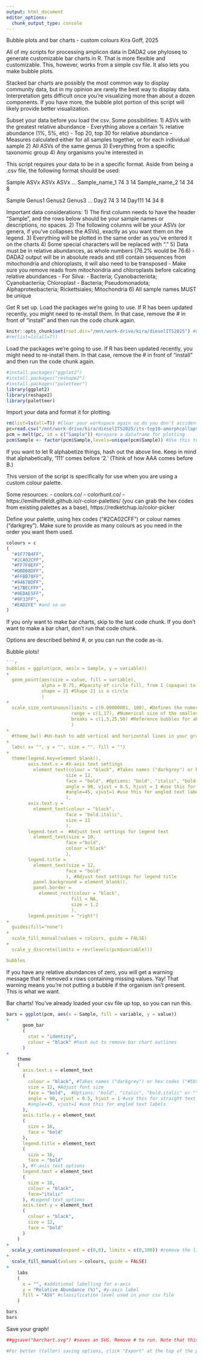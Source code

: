 ```yaml
---
output: html_document
editor_options: 
  chunk_output_type: console
---
```

Bubble plots and bar charts - custom colours
Kira Goff, 2025

All of my scripts for processing amplicon data in DADA2 use phyloseq to generate customizable bar charts in R. That is more flexible and customizable. This, however, works from a simple csv file. It also lets you make bubble plots. 

Stacked bar charts are possibly the most common way to display community data, but in my opinion are rarely the best way to display data. Interpretation gets difficult once you're visualizing more than about a dozen components. If you have more, the bubble plot portion of this script will likely provide better visualization. 

Subset your data before you load the csv. Some possibilities:
1) ASVs with the greatest relative abundance
	- Everything above a certain %  relative abundance (1%, 5%, etc)
	- Top 20, top 30 for relative abundance
	- Measures calculated either for all samples together, or for each individual sample
2) All ASVs of the same genus
3) Everything from a specific taxonomic group
4) Any organisms you're interested in

This script requires your data to be in a specific format. Aside from being a .csv file, the following format should be used:

Sample 			    ASVx	  ASVx	  ASVx ...
Sample_name_1	  74		  3		    14
Sample_name_2	  14		  34		  8

Sample 			    Genus1	Genus2  Genus3 ...
Day2			      74		  3		    14
Day111			    14		  34		  8

Important data considerations:
1) The first column needs to have the header "Sample", and the rows below should be your sample names or descriptions, no spaces. 
2) The following columns will be your ASVs (or genera, if you've collapses the ASVs), exactly as you want them on the legend.
3) Everything will be plotted in the same order as you've entered it on the charts
4) Some special characters will be replaced with "."
5) Data must be in relative abundances, as whole numbers (76.2% would be 76.6)
    - DADA2 output will be in absolute reads and still contain sequences from mitochondria and chloroplasts, it will also need to be transposed
    - Make sure you remove reads from mitochondria and chloroplasts before calcating relative abundances
    - For Silva:
      - Bacteria; Cyanobacteriota; Cyanobacteriia; Chloroplast 
      - Bacteria; Pseudomonadota; Alphaproteobacteria; Rickettsiales; Mitochondria 
6) All sample names MUST be unique



Get R set up. Load the packages we're going to use. If R has been updated recently, you might need to re-install them. In that case, remove the # in front of "install" and then run the code chunk again.
```r
knitr::opts_chunk$set(root.dir="/mnt/work-drive/kira/dieselITS2025") #CHANGE THIS to your working directory
#rm(list=ls(all=T))
```



Load the packages we're going to use. If R has been updated recently, you might need to re-install them. In that case, remove the # in front of "install" and then run the code chunk again.
```r
#install.packages("ggplot2")
#install.packages("reshape2")
#install.packages("paletteer")
library(ggplot2)
library(reshape2)
library(paletteer)

```


Import your data and format it for plotting.
```r
rm(list=ls(all=T)) #Clear your workspace again so do you don't accidentally replot an old file
pc=read.csv("/mnt/work-drive/kira/dieselITS2025/its-top10-amorphcollapsed.csv", header=TRUE) #Read your csv file in
pcm = melt(pc, id = c("Sample")) #prepare a dataframe for plotting 
pcm$Sample <- factor(pcm$Sample,levels=unique(pcm$Sample)) #Use this to plot your samples in the same order you've entered them in your csv. 
```
If you want to let R alphabetize things, hash out the above line.
Keep in mind that alphabetically, '111' comes before '2.' (Think of how AAA comes before B.)

This version of the script is specifically for use when you are using a custom colour palette. 

Some resources: 
  - coolors.co/
  - colorhunt.co/
  - https://emilhvitfeldt.github.io/r-color-palettes/ (you can grab the hex codes from existing palettes as a base), https://redketchup.io/color-picker

Define your palette, using hex codes ("#2CA02CFF") or colour names ("darkgrey"). Make sure to provide as many colours as you need in the order you want them used. 
```r
colours = c
(
  "#1F77B4FF",  
  "#2CA02CFF",  
  "#FF7F0EFF",  
  "#DBDB8DFF",  
  "#FFBB78FF",  
  "#9467BDFF",  
  "#17BECFFF",  
  "#9EDAE5FF", 
  "#9F33FF", 
  "#EAD2FE" #and so on
) 
```

If you only want to make bar charts, skip to the last code chunk. If you don't want to make a bar chart, don't run that code chunk.

Options are described behind #, or you can run the code as-is.


Bubble plots!

```r
```r
bubbles = ggplot(pcm, aes(x = Sample, y = variable)) 
+ 
  geom_point(aes(size = value, fill = variable), 
             alpha = 0.75, #Opacity of circle fill, from 1 (opaque) to 0 (transparent), .75 is useful if there's any overlap
             shape = 21 #Shape 21 is a circle
             ) 
+ 
  scale_size_continuous(limits = c(0.00000001, 100), #Defines the numerical range that will be plotted - default is just above zero to 100%.
                        range = c(1,17), #Numerical size of the smallest and largest bubbles
                        breaks = c(1,5,25,50) #Reference bubbles for abundances. Choose these based on your data.
                        ) 
+ 
  #theme_bw() #Un-hash to add vertical and horizontal lines in your graph
+ 
  labs( x= "", y = "", size = "", fill = "")  
+ 
  theme(legend.key=element_blank(), 
        axis.text.x = #X-axis text settings
          element_text(colour = "black", #Takes names ("darkgrey") or hex codes ("#5b5b5b")
                      size = 12, 
                      face = "bold", #Options: "bold", "italic", "bold.italic" or "" for plain text
                      angle = 90, vjust = 0.5, hjust = 1 #use this for straight text labels
                      #angle=45, vjust=1 #use this for angled text labels
                      ), 
        axis.text.y = 
          element_text(colour = "black", 
                      face = "bold.italic", 
                      size = 11
                      ), 
        legend.text =  #Adjust text settings for legend text
          element_text(size = 10, 
                      face ="bold", 
                      colour ="black"
                      ),
        legend.title = 
          element_text(size = 12, 
                      face = "bold"
                      ), #Adjust text settings for legend title
          panel.background = element_blank(), 
          panel.border = 
            element_rect(colour = "black", 
                        fill = NA, 
                        size = 1.2
                        ), 
        legend.position = "right") 
+
  guides(fill="none") 
+
  scale_fill_manual(values = colours, guide = FALSE) 
+ 
  scale_y_discrete(limits = rev(levels(pcm$variable))) 

bubbles
```

If you have any relative abundances of zero, you will get a warning message that R removed x rows containing missing values. Yay! That warning means you're not putting a bubble if the organism isn't present. This is what we want. 

Bar charts! You've already loaded your csv file up top, so you can run this. 

```r
bars = ggplot(pcm, aes(x = Sample, fill = variable, y = value)) 
+ 
      geom_bar
      (
        stat = "identity", 
        colour = "black" #hash out to remove bar chart outlines
      ) 
+  
    theme
    (
      axis.text.x = element_text
      (
        colour = "black", #Takes names ("darkgrey") or hex codes ("#5b5b5b")
        size = 12, #Adjust font size
        face = "bold",  #Options: "bold", "italic", "bold.italic" or "" for plain text
        angle = 90, vjust = 0.5, hjust = 1 #use this for straight text labels
        #angle=45, vjust=1 #use this for angled text labels
      ), 
      axis.title.y = element_text
      (
        size = 16, 
        face = "bold"
      ),
      legend.title = element_text
      (
        size = 16, 
        face = "bold"
      ), #Y-axis text options
      legend.text = element_text
      (
        size = 10, 
        colour = "black", 
        face="italic"
      ), #Legend text options
      axis.text.y = element_text
      (
        colour = "black", 
        size = 12, 
        face = "bold"
      )
    ) 
+ 
  scale_y_continuous(expand = c(0,0), limits = c(0,100)) #remove the limits definition if you'd like the top of your chart set by data limits instead of to 100
+
  scale_fill_manual(values = colours, guide = FALSE) 
+ 
    labs
    (
      x = "", #additional labelling for x-axis
      y = "Relative Abundance (%)", #y-axis label
      fill = "ASV" #classification level used in your csv file
    ) 

bars
bars

```

Save your graph!
```r
##ggsave("barchart.svg") #saves an SVG. Remove # to run. Note that this looks exact the same as the preview in the plot window - this is often squished and not fit for publication. 

#For better (taller) saving options, click "Export" at the top of the plot window, then "save as image." Change the dimensions manually (I like these about square, but note that the preview tends to fail), select the file type, give it a name, and hit Save. PNG is a good format for saving space. SVG is the most scalable and best quality, but produces much larger files. 
```

